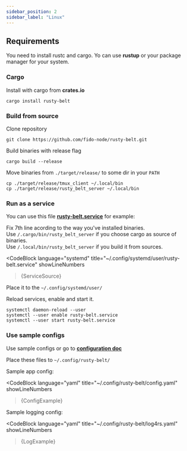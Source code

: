 ```yaml
---
sidebar_position: 2
sidebar_label: "Linux"
---
```


## Requirements

You need to install rustc and cargo. Yo can use **rustup** or your package manager for your system.

### Cargo

Install with cargo from **crates.io**

```
cargo install rusty-belt
```

### Build from source

Clone repository

```
git clone https://github.com/fido-node/rusty-belt.git
```

Build binaries with release flag

```
cargo build --release
```

Move binaries from `./target/release/` to some dir in your `PATH`

```
cp ./target/release/tmux_client ~/.local/bin
cp ./target/release/rusty_belt_server ~/.local/bin
```

### Run as a service

You can use this file [**rusty-belt.service**](https://github.com/fido-node/rusty-belt/blob/main/resources/rusty-belt.service) for example: 

Fix 7th line acording to the way you've installed binaries.  
Use `/.cargo/bin/rusty_belt_server` if you choose cargo as source of binaries.  
Use `/.local/bin/rusty_belt_server` if you build it from sources.  

<CodeBlock 
    language="systemd"
    title="~/.config/systemd/user/rusty-belt.service"
    showLineNumbers
>{ServiceSource}</CodeBlock>

Place it to the `~/.config/systemd/user/`

Reload services, enable and start it.
```
systemctl daemon-reload --user
systemctl --user enable rusty-belt.service
systemctl --user start rusty-belt.service
```

### Use sample configs

Use sample configs or go to [**configuration doc**](../category/configuration)

Place these files to `~/.config/rusty-belt/`

Sample app config:

<CodeBlock
    language="yaml"
    title="~/.config/rusty-belt/config.yaml"
    showLineNumbers
>{ConfigExample}</CodeBlock>

Sample logging config:

<CodeBlock
    language="yaml"
    title="~/.config/rusty-belt/log4rs.yaml"
    showLineNumbers
>{LogExample}</CodeBlock>
